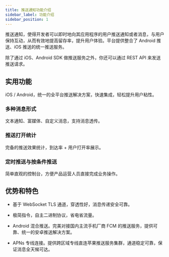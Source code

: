 ```yaml
---
title: 推送通知功能介绍
sidebar_label: 功能介绍
sidebar_position: 1
---
```



推送通知，使得开发者可以即时地向其应用程序的用户推送通知或者消息，与用户保持互动，从而有效地提高留存率，提升用户体验。平台提供整合了 Android 推送、iOS 推送的统一推送服务。

除了通过 iOS、Android SDK 做推送服务之外，你还可以通过 REST API 来发送推送请求。

## 实用功能

iOS / Android，统一的全平台推送解决方案，快速集成，轻松提升用户粘性。

### 多种消息形式

文本通知、富媒体、自定义消息，支持消息透传。

### 推送打开统计

完备的推送效果统计，到达率 + 用户打开率展示。

### 定时推送与按条件推送

简单直观的控制台，方便产品运营人员直接完成业务操作。

## 优势和特色

- 基于 WebSocket TLS 通道，穿透性好，消息传递安全可靠。

- 极简指令，自主二进制协议，省电省流量。

- Android 混合推送。完美对接<Conditional region="cn">国内主流手机厂商</Conditional><Conditional region="global"> FCM </Conditional>的推送服务，提供可靠、统一的安卓推送解决方案。

<Conditional region="cn">

- APNs 专线连接。提供跨区域专线直连苹果推送服务集群，通道稳定可靠，保证消息全天候可达。

</Conditional>

